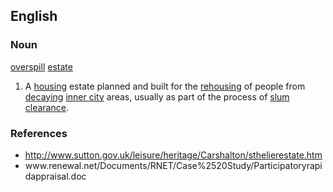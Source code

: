 ==English==

===Noun===
[[overspill]] [[estate]] 

# A [[housing]] estate planned and built for the [[rehousing]] of people from [[decaying]] [[inner city]] areas, usually as part of the process of [[slum]] [[clearance]].

===References===
*http://www.sutton.gov.uk/leisure/heritage/Carshalton/sthelierestate.htm</ref> 
*www.renewal.net/Documents/RNET/Case%2520Study/Participatoryrapidappraisal.doc